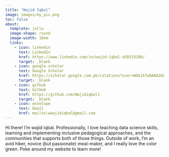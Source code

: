 ```yaml
---
title: "Wajid Iqbal"
image: images/my_pic.png
toc: false
about: 
  template: jolla
  image-shape: round
  image-width: 18em
  links:
    - icon: linkedin
      text: LinkedIn
      href: https://www.linkedin.com/in/wajid-iqbal-a5b533186/
      target: _blank
    - icon: google-scholar
      text: Google Scholar
      href: https://scholar.google.com.pk/citations?user=WQk1k7wAAAAJ&hl=en
      target: _blank
    - icon: github
      text: GitHub
      href: https://github.com/Wajidiqbal1
      target: _blank
    - icon: envelope
      text: Email
      href: mailto:wwajidiqbal@gmail.com
---
```


<!-- ::: {.small-text} -->

Hi there! I'm wajid iqbal. Professionally, I love teaching data science skills, learning and implementing inclusive pedagogical approaches, and the communities that supports both of those things. Outside of work, I'm an avid hiker, novice (but passionate) meal-maker, and I really love the color green. Poke around my website to learn more!

<!-- ::: -->
